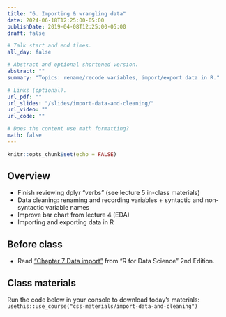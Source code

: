 ```yaml
---
title: "6. Importing & wrangling data"
date: 2024-06-18T12:25:00-05:00
publishDate: 2019-04-08T12:25:00-05:00
draft: false

# Talk start and end times.
all_day: false

# Abstract and optional shortened version.
abstract: ""
summary: "Topics: rename/recode variables, import/export data in R."

# Links (optional).
url_pdf: ""
url_slides: "/slides/import-data-and-cleaning/"
url_video: ""
url_code: ""

# Does the content use math formatting?
math: false
---
```


```r
knitr::opts_chunk$set(echo = FALSE)
```

## Overview

* Finish reviewing dplyr “verbs” (see lecture 5 in-class materials)
* Data cleaning: renaming and recording variables + syntactic and non-syntactic variable names
* Improve bar chart from lecture 4 (EDA)
* Importing and exporting data in R


## Before class

* Read ["Chapter 7 Data import"](https://r4ds.hadley.nz/data-import.html) from "R for Data Science" 2nd Edition. 


## Class materials

Run the code below in your console to download today’s materials: `usethis::use_course("css-materials/import-data-and-cleaning")`